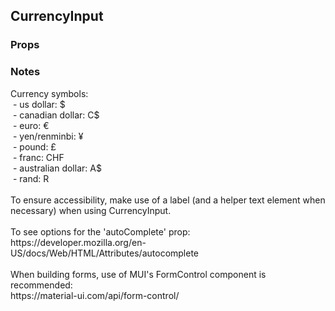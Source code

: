 

<div>
  <h2>CurrencyInput</h2>
  <h3 style={{ position: 'relative', top: '20px' }}>Props</h3>
  <div style={{ marginBottom: '-11px' }}>
    <Props of={CurrencyInput} />
  </div>
  <h3 style={{ marginBottom: '17px' }}>Notes</h3>
  <div style={{ fontFamily: 'monospace' }}>
    Currency symbols:
    <br />
    &nbsp;- us dollar: $
    <br />
    &nbsp;- canadian dollar: C$
    <br />
    &nbsp;- euro: €
    <br />
    &nbsp;- yen/renminbi: ¥
    <br />
    &nbsp;- pound: £
    <br />
    &nbsp;- franc: CHF
    <br />
    &nbsp;- australian dollar: A$
    <br />
    &nbsp;- rand: R
    <br />
    <br />
    To ensure accessibility, make use of a label (and a helper text element when necessary) when
    using CurrencyInput.
    <br />
    <br />
    To see options for the 'autoComplete' prop:
    <br />
    <span style={docsLinkStyles}>https://developer.mozilla.org/en-US/docs/Web/HTML/Attributes/autocomplete</span>
    <br />
    <br />
    When building forms, use of MUI's FormControl component is recommended:
    <br />
    <span style={docsLinkStyles}>https://material-ui.com/api/form-control/</span>
  </div>
</div>
